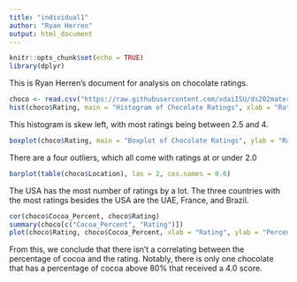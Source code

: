 ```yaml
---
title: "individual1"
author: "Ryan Herren"
output: html_document
---
```


```r
knitr::opts_chunk$set(echo = TRUE)
library(dplyr)
```

This is Ryan Herren's document for analysis on chocolate ratings.

```r
choco <- read.csv("https://raw.githubusercontent.com/xdaiISU/ds202materials/master/hwlabs/data/choco.csv")
hist(choco$Rating, main = "Histogram of Chocolate Ratings", xlab = "Rating")
```
  
  This histogram is skew left, with most ratings being between 2.5 and 4.

```r
boxplot(choco$Rating, main = "Boxplot of Chocolate Ratings", ylab = "Rating")
```
  
  There are a four outliers, which all come with ratings at or under 2.0

```r
barplot(table(choco$Location), las = 2, cex.names = 0.6)
```
  
  The USA has the most number of ratings by a lot. The three countries with the most ratings besides the USA are the UAE, France, and Brazil.
```r
cor(choco$Cocoa_Percent, choco$Rating)
summary(choco[c("Cocoa_Percent", "Rating")])
plot(choco$Rating, choco$Cocoa_Percent, xlab = "Rating", ylab = "Percentage of Cocoa")
```
  
  From this, we conclude that there isn't a correlating between the percentage of cocoa and the rating. Notably, there is only one chocolate that has a percentage of cocoa above 80% that received a 4.0 score.

